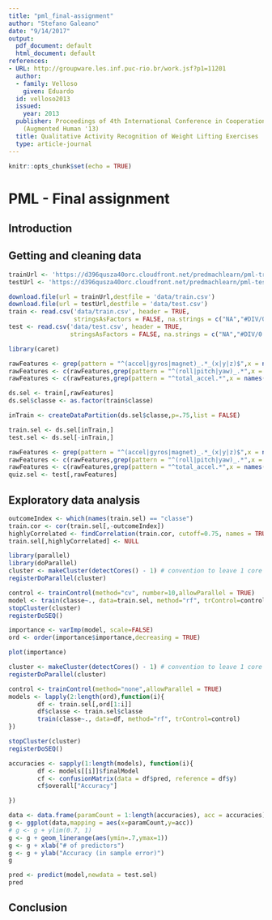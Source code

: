 ```yaml
---
title: "pml_final-assignment"
author: "Stefano Galeano"
date: "9/14/2017"
output:
  pdf_document: default
  html_document: default
references:
- URL: http://groupware.les.inf.puc-rio.br/work.jsf?p1=11201
  author:
  - family: Velloso
    given: Eduardo
  id: velloso2013
  issued:
    year: 2013
  publisher: Proceedings of 4th International Conference in Cooperation with SIGCHI
    (Augmented Human '13)
  title: Qualitative Activity Recognition of Weight Lifting Exercises
  type: article-journal
---
```



```r
knitr::opts_chunk$set(echo = TRUE)
```

# PML - Final assignment

## Introduction

## Getting and cleaning data

```r
trainUrl <- 'https://d396qusza40orc.cloudfront.net/predmachlearn/pml-training.csv'
testUrl <- 'https://d396qusza40orc.cloudfront.net/predmachlearn/pml-testing.csv'

download.file(url = trainUrl,destfile = 'data/train.csv')
download.file(url = testUrl,destfile = 'data/test.csv')
train <- read.csv('data/train.csv', header = TRUE,
                  stringsAsFactors = FALSE, na.strings = c("NA","#DIV/0!",""))
test <- read.csv('data/test.csv', header = TRUE,
                 stringsAsFactors = FALSE, na.strings = c("NA","#DIV/0!",""))
```

```r
library(caret)

rawFeatures <- grep(pattern = "^(accel|gyros|magnet)_.*_(x|y|z)$",x = names(train))
rawFeatures <- c(rawFeatures,grep(pattern = "^(roll|pitch|yaw)_.*",x = names(train)))
rawFeatures <- c(rawFeatures,grep(pattern = "^total_accel.*",x = names(train)))

ds.sel <- train[,rawFeatures]
ds.sel$classe <- as.factor(train$classe)
```

```r
inTrain <- createDataPartition(ds.sel$classe,p=.75,list = FALSE)

train.sel <- ds.sel[inTrain,]
test.sel <- ds.sel[-inTrain,]
```

```r
rawFeatures <- grep(pattern = "^(accel|gyros|magnet)_.*_(x|y|z)$",x = names(test))
rawFeatures <- c(rawFeatures,grep(pattern = "^(roll|pitch|yaw)_.*",x = names(test)))
rawFeatures <- c(rawFeatures,grep(pattern = "^total_accel.*",x = names(test)))
quiz.sel <- test[,rawFeatures]
```

## Exploratory data analysis


```r
outcomeIndex <- which(names(train.sel) == "classe")
train.cor <- cor(train.sel[,-outcomeIndex])
highlyCorrelated <- findCorrelation(train.cor, cutoff=0.75, names = TRUE)
train.sel[,highlyCorrelated] <- NULL
```

```r
library(parallel)
library(doParallel)
cluster <- makeCluster(detectCores() - 1) # convention to leave 1 core for OS
registerDoParallel(cluster)

control <- trainControl(method="cv", number=10,allowParallel = TRUE)
model <- train(classe~., data=train.sel, method="rf", trControl=control)
stopCluster(cluster)
registerDoSEQ()
```

```r
importance <- varImp(model, scale=FALSE)
ord <- order(importance$importance,decreasing = TRUE)

plot(importance)
```

```r
cluster <- makeCluster(detectCores() - 1) # convention to leave 1 core for OS
registerDoParallel(cluster)

control <- trainControl(method="none",allowParallel = TRUE)
models <- lapply(2:length(ord),function(i){
        df <- train.sel[,ord[1:i]]
        df$classe <- train.sel$classe
        train(classe~., data=df, method="rf", trControl=control)      
})

stopCluster(cluster)
registerDoSEQ()
```
```r
accuracies <- sapply(1:length(models), function(i){
        df <- models[[i]]$finalModel
        cf <- confusionMatrix(data = df$pred, reference = df$y)
        cf$overall["Accuracy"]

})
```
```r
data <- data.frame(paramCount = 1:length(accuracies), acc = accuracies)
g <- ggplot(data,mapping = aes(x=paramCount,y=acc))
# g <- g + ylim(0.7, 1)
g <- g + geom_linerange(aes(ymin=.7,ymax=1))
g <- g + xlab("# of predictors")
g <- g + ylab("Accuracy (in sample error)")
g
```
```r
pred <- predict(model,newdata = test.sel)
pred
```
## Conclusion

